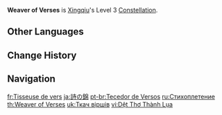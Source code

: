 {{Constellation Infobox
|image       = Constellation Weaver of Verses.png
|description = Increases the Level of [[Guhua Sword: Raincutter]] by 3.<br>Maximum upgrade level is 15.
|level       = 3
|character   = Xingqiu
|utility1    = Talent Level Increase
|utility2    = Elemental Burst Level Increase
}}
'''Weaver of Verses''' is [[Xingqiu]]'s Level 3 [[Constellation]].

==Other Languages==
{{Other Languages
|en      = Weaver of Verses
|zhs     = 织诗成锦
|zhs_rm  = Zhī Shī Chéng Jǐn
|zht     = 織詩成錦
|zht_rm  = Zhī Shī Chéng Jǐn
|zh_tl   = 
|ja      = 詩の錦
|ja_rm   = Shi no Nishiki
|ja_tl   = Brocade of Poetry
|ko      = 시로 짠 비단
|ko_tl   = Silk Weave of Poem
|es      = Tejedor de versos
|es_tl   = Weaver of Verses
|fr      = Tisseuse de vers
|fr_tl   = Weaver of Verses
|fr_note = {{fr|Tisseuse}} is a feminine term.
|ru      = Стихоплетение
|ru_tl   = Verse-Weaving
|th      = Weaver of Verses
|vi      = Dệt Thơ Thành Lụa
|vi_tl   = Weaving Poetry into Silk
|de      = Reimemacher
|de_tl   = Rhyme Maker
|id      = Weaver of Verses
|pt      = Tecedor de Versos
|pt_tl   = Weaver of Verses
|tr      = Mısra Dokuyan
|tr_tl   = Verse Weaver
|it      = Tessitore di versi
|it_tl   = 
}}

==Change History==
{{Change History|1.0}}

==Navigation==
{{Talent Navbox|Xingqiu}}

[[fr:Tisseuse de vers]]
[[ja:詩の錦]]
[[pt-br:Tecedor de Versos]]
[[ru:Стихоплетение]]
[[th:Weaver of Verses]]
[[uk:Ткач віршів]]
[[vi:Dệt Thơ Thành Lụa]]